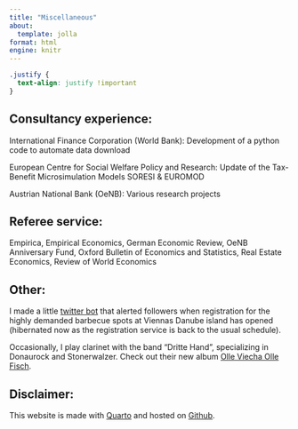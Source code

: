 ```yaml
---
title: "Miscellaneous"
about:
  template: jolla
format: html
engine: knitr
---
```


```css
.justify {
  text-align: justify !important
}
```

## Consultancy experience:

::: justify
International Finance Corporation (World Bank): Development of a python code to automate data download

European Centre for Social Welfare Policy and Research: Update of the Tax-Benefit Microsimulation Models SORESI & EUROMOD

Austrian National Bank (OeNB): Various research projects
:::

## Referee service:

::: justify
Empirica, Empirical Economics, German Economic Review, OeNB Anniversary Fund, Oxford Bulletin of Economics and Statistics, Real Estate Economics, Review of World Economics
:::

## Other:

::: justify
I made a little <a href="https://twitter.com/grillplatzwien">twitter bot</a> that alerted followers when registration for the highly demanded barbecue spots at Viennas Danube island has opened (hibernated now as the registration service is back to the usual schedule).
:::

::: justify
Occasionally, I play clarinet with the band "Dritte Hand", specializing in Donaurock and Stonerwalzer. Check out their new album <a href="https://open.spotify.com/album/36vuPMDywVFsP6hKR68JJv?si=KYg2J_mASq-l-acPI5IJ8w">Olle Viecha Olle Fisch</a>.
:::

## Disclaimer:

::: justify
This website is made with <a href="https://quarto.org/">Quarto</a> and hosted on <a href="https://github.com/PhilippPoyntner/website">Github</a>.

<body>

::: {#result}
:::

```{=html}
<script>
      var date = document.lastModified;
      date=date.slice(0, -9); 
      document.getElementById("result").innerHTML = "The website was last updated on: " + date;
   </script>
```
</body>
:::
